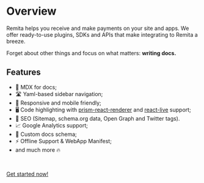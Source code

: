 # Overview

Remita helps you receive and make payments on your site and apps. We offer ready-to-use plugins, SDKs and APIs that make integrating to Remita a breeze.

Forget about other things and focus on what matters: **writing docs.**

## Features

- 📝 MDX for docs;
- 🛣 Yaml-based sidebar navigation;
- 📱 Responsive and mobile friendly;
- 🖥 Code highlighting with [prism-react-renderer](https://github.com/FormidableLabs/prism-react-renderer) and [react-live](https://github.com/FormidableLabs/react-live) support;
- 🥇 SEO (Sitemap, schema.org data, Open Graph and Twitter tags).
- 📈 Google Analytics support;
- 📄 Custom docs schema;
- ⚡️ Offline Support & WebApp Manifest;
- and much more 🔥

<br />

[Get started now!](/getting-started)
